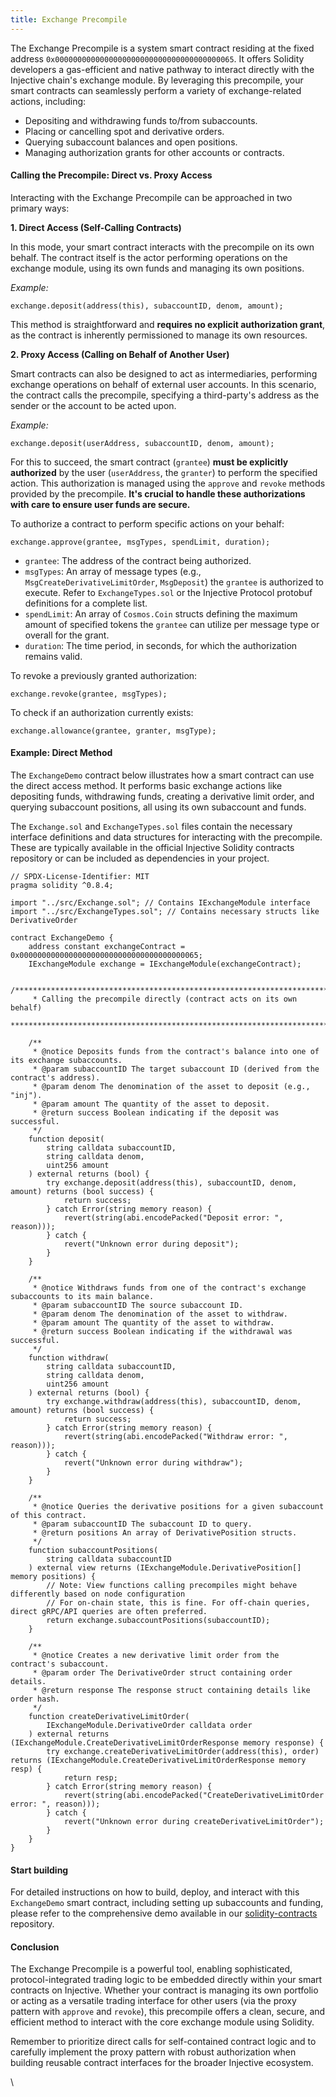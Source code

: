 ```yaml
---
title: Exchange Precompile
---
```


The Exchange Precompile is a system smart contract residing at the fixed address `0x0000000000000000000000000000000000000065`. It offers Solidity developers a gas-efficient and native pathway to interact directly with the Injective chain's exchange module. By leveraging this precompile, your smart contracts can seamlessly perform a variety of exchange-related actions, including:

* Depositing and withdrawing funds to/from subaccounts.
* Placing or cancelling spot and derivative orders.
* Querying subaccount balances and open positions.
* Managing authorization grants for other accounts or contracts.

#### Calling the Precompile: Direct vs. Proxy Access

Interacting with the Exchange Precompile can be approached in two primary ways:

**1. Direct Access (Self-Calling Contracts)**

In this mode, your smart contract interacts with the precompile on its own behalf. The contract itself is the actor performing operations on the exchange module, using its own funds and managing its own positions.

_Example:_

```
exchange.deposit(address(this), subaccountID, denom, amount);  
```

This method is straightforward and **requires no explicit authorization grant**, as the contract is inherently permissioned to manage its own resources.

**2. Proxy Access (Calling on Behalf of Another User)**

Smart contracts can also be designed to act as intermediaries, performing exchange operations on behalf of external user accounts. In this scenario, the contract calls the precompile, specifying a third-party's address as the sender or the account to be acted upon.

_Example:_

```
exchange.deposit(userAddress, subaccountID, denom, amount);  
```

For this to succeed, the smart contract (`grantee`) **must be explicitly authorized** by the user (`userAddress`, the `granter`) to perform the specified action. This authorization is managed using the `approve` and `revoke` methods provided by the precompile. **It's crucial to handle these authorizations with care to ensure user funds are secure.**

To authorize a contract to perform specific actions on your behalf:

```
exchange.approve(grantee, msgTypes, spendLimit, duration);  
```

* `grantee`: The address of the contract being authorized.
* `msgTypes`: An array of message types (e.g., `MsgCreateDerivativeLimitOrder`, `MsgDeposit`) the `grantee` is authorized to execute. Refer to `ExchangeTypes.sol` or the Injective Protocol protobuf definitions for a complete list.
* `spendLimit`: An array of `Cosmos.Coin` structs defining the maximum amount of specified tokens the `grantee` can utilize per message type or overall for the grant.
* `duration`: The time period, in seconds, for which the authorization remains valid.

To revoke a previously granted authorization:

```
exchange.revoke(grantee, msgTypes);  
```

To check if an authorization currently exists:

```
exchange.allowance(grantee, granter, msgType);  
```

#### Example: Direct Method

The `ExchangeDemo` contract below illustrates how a smart contract can use the direct access method. It performs basic exchange actions like depositing funds, withdrawing funds, creating a derivative limit order, and querying subaccount positions, all using its own subaccount and funds.

The `Exchange.sol` and `ExchangeTypes.sol` files contain the necessary interface definitions and data structures for interacting with the precompile. These are typically available in the official Injective Solidity contracts repository or can be included as dependencies in your project.

```solidity
// SPDX-License-Identifier: MIT  
pragma solidity ^0.8.4;  
  
import "../src/Exchange.sol"; // Contains IExchangeModule interface  
import "../src/ExchangeTypes.sol"; // Contains necessary structs like DerivativeOrder  
  
contract ExchangeDemo {  
    address constant exchangeContract = 0x0000000000000000000000000000000000000065;  
    IExchangeModule exchange = IExchangeModule(exchangeContract);  
  
    /***************************************************************************  
     * Calling the precompile directly (contract acts on its own behalf)  
    ****************************************************************************/  
  
    /**  
     * @notice Deposits funds from the contract's balance into one of its exchange subaccounts.  
     * @param subaccountID The target subaccount ID (derived from the contract's address).  
     * @param denom The denomination of the asset to deposit (e.g., "inj").  
     * @param amount The quantity of the asset to deposit.  
     * @return success Boolean indicating if the deposit was successful.  
     */  
    function deposit(  
        string calldata subaccountID,  
        string calldata denom,  
        uint256 amount  
    ) external returns (bool) {  
        try exchange.deposit(address(this), subaccountID, denom, amount) returns (bool success) {  
            return success;  
        } catch Error(string memory reason) {  
            revert(string(abi.encodePacked("Deposit error: ", reason)));  
        } catch {  
            revert("Unknown error during deposit");  
        }  
    }  
  
    /**  
     * @notice Withdraws funds from one of the contract's exchange subaccounts to its main balance.  
     * @param subaccountID The source subaccount ID.  
     * @param denom The denomination of the asset to withdraw.  
     * @param amount The quantity of the asset to withdraw.  
     * @return success Boolean indicating if the withdrawal was successful.  
     */  
    function withdraw(  
        string calldata subaccountID,  
        string calldata denom,  
        uint256 amount  
    ) external returns (bool) {  
        try exchange.withdraw(address(this), subaccountID, denom, amount) returns (bool success) {  
            return success;  
        } catch Error(string memory reason) {  
            revert(string(abi.encodePacked("Withdraw error: ", reason)));  
        } catch {  
            revert("Unknown error during withdraw");  
        }  
    }  
  
    /**  
     * @notice Queries the derivative positions for a given subaccount of this contract.  
     * @param subaccountID The subaccount ID to query.  
     * @return positions An array of DerivativePosition structs.  
     */  
    function subaccountPositions(  
        string calldata subaccountID  
    ) external view returns (IExchangeModule.DerivativePosition[] memory positions) {  
        // Note: View functions calling precompiles might behave differently based on node configuration  
        // For on-chain state, this is fine. For off-chain queries, direct gRPC/API queries are often preferred.  
        return exchange.subaccountPositions(subaccountID);  
    }  
  
    /**  
     * @notice Creates a new derivative limit order from the contract's subaccount.  
     * @param order The DerivativeOrder struct containing order details.  
     * @return response The response struct containing details like order hash.  
     */  
    function createDerivativeLimitOrder(  
        IExchangeModule.DerivativeOrder calldata order  
    ) external returns (IExchangeModule.CreateDerivativeLimitOrderResponse memory response) {  
        try exchange.createDerivativeLimitOrder(address(this), order) returns (IExchangeModule.CreateDerivativeLimitOrderResponse memory resp) {  
            return resp;  
        } catch Error(string memory reason) {  
            revert(string(abi.encodePacked("CreateDerivativeLimitOrder error: ", reason)));  
        } catch {  
            revert("Unknown error during createDerivativeLimitOrder");  
        }  
    }  
}  
```

#### Start building

For detailed instructions on how to build, deploy, and interact with this `ExchangeDemo` smart contract, including setting up subaccounts and funding, please refer to the comprehensive demo available in our [solidity-contracts](https://github.com/InjectiveLabs/solidity-contracts/tree/master/demos/exchange) repository.

#### Conclusion

The Exchange Precompile is a powerful tool, enabling sophisticated, protocol-integrated trading logic to be embedded directly within your smart contracts on Injective. Whether your contract is managing its own portfolio or acting as a versatile trading interface for other users (via the proxy pattern with `approve` and `revoke`), this precompile offers a clean, secure, and efficient method to interact with the core exchange module using Solidity.

Remember to prioritize direct calls for self-contained contract logic and to carefully implement the proxy pattern with robust authorization when building reusable contract interfaces for the broader Injective ecosystem.

\
